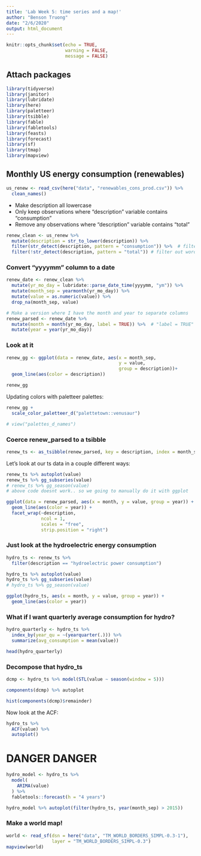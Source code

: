 ```yaml
---
title: 'Lab Week 5: time series and a map!'
author: "Benson Truong"
date: "2/6/2020"
output: html_document
---
```


```r
knitr::opts_chunk$set(echo = TRUE,
                      warning = FALSE,
                      message = FALSE)
```

## Attach packages
```r
library(tidyverse)
library(janitor)
library(lubridate)
library(here)
library(paletteer)
library(tsibble)
library(fable)
library(fabletools)
library(feasts)
library(forecast)
library(sf)
library(tmap)
library(mapview)
```

## Monthly US energy consumption (renewables)

```r
us_renew <- read_csv(here("data", "renewables_cons_prod.csv")) %>% 
  clean_names()
```

 - Make description all lowercase
 - Only keep observations where "description" variable contains "consumption"
 - Remove any observations where "description" variable contains "total"

```r
renew_clean <- us_renew %>% 
  mutate(description = str_to_lower(description)) %>% 
  filter(str_detect(description, pattern = "consumption")) %>%  # filter to contain the word "consumption"
  filter(!str_detect(description, pattern = "total")) # filter out words that contains the word "total"
```

### Convert "yyyymm" column to a date
```r
renew_date <- renew_clean %>% 
  mutate(yr_mo_day = lubridate::parse_date_time(yyyymm, "ym")) %>%
  mutate(month_sep = yearmonth(yr_mo_day)) %>% 
  mutate(value = as.numeric(value)) %>% 
  drop_na(month_sep, value)

# Make a version where I have the month and year to separate columns
renew_parsed <- renew_date %>% 
  mutate(month = month(yr_mo_day, label = TRUE)) %>%  # "label = TRUE" to keep factor
  mutate(year = year(yr_mo_day))
```

### Look at it

```r
renew_gg <- ggplot(data = renew_date, aes(x = month_sep,
                                          y = value,
                                          group = description))+
  geom_line(aes(color = description))

renew_gg
```

Updating colors with paletteer palettes:
```r
renew_gg +
  scale_color_paletteer_d("palettetown::venusaur")

# view("palettes_d_names")
```

### Coerce renew_parsed to a tsibble

```r
renew_ts <- as_tsibble(renew_parsed, key = description, index = month_sep)
```

Let's look at our ts data in a couple different ways:
```r
renew_ts %>% autoplot(value)
renew_ts %>% gg_subseries(value)
# renew_ts %>% gg_season(value) 
# above code doesnt work.. so we going to manually do it with ggplot

ggplot(data = renew_parsed, aes(x = month, y = value, group = year)) +
  geom_line(aes(color = year)) +
  facet_wrap(~description, 
             ncol = 1,
             scales = "free",
             strip.position = "right")
```

### Just look at the hydroelectric energy consumption
```r
hydro_ts <- renew_ts %>% 
  filter(description == "hydroelectric power consumption")

hydro_ts %>% autoplot(value)
hydro_ts %>% gg_subseries(value)
# hydro_ts %>% gg_season(value)

ggplot(hydro_ts, aes(x = month, y = value, group = year)) +
  geom_line(aes(color = year))
```

### What if I want quarterly average consumption for hydro?
```r
hydro_quarterly <- hydro_ts %>% 
  index_by(year_qu = ~(yearquarter(.))) %>% 
  summarize(avg_consumption = mean(value))

head(hydro_quarterly)
```

### Decompose that hydro_ts

```r
dcmp <- hydro_ts %>% model(STL(value ~ season(window = 5)))

components(dcmp) %>% autoplot
```

```r
hist(components(dcmp)$remainder)
```

Now look at the ACF:
```r
hydro_ts %>% 
  ACF(value) %>% 
  autoplot()
```

# DANGER DANGER
```r
hydro_model <- hydro_ts %>% 
  model(
    ARIMA(value)
  ) %>% 
  fabletools::forecast(h = "4 years")

hydro_model %>% autoplot(filter(hydro_ts, year(month_sep) > 2015))
```

### Make a world map!

```r
world <- read_sf(dsn = here("data", "TM_WORLD_BORDERS_SIMPL-0.3-1"),
                 layer = "TM_WORLD_BORDERS_SIMPL-0.3")
mapview(world)
```















